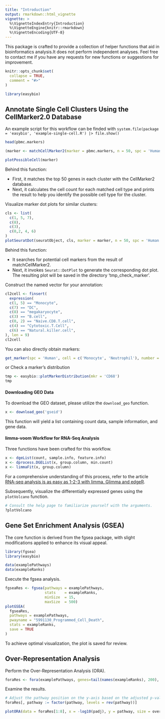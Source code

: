 ```yaml
---
title: "Introduction"
output: rmarkdown::html_vignette
vignette: >
  %\VignetteIndexEntry{Introduction}
  %\VignetteEngine{knitr::rmarkdown}
  %\VignetteEncoding{UTF-8}
---
```


This package is crafted to provide a collection of helper functions that aid in bioinformatics analysis.It does not perform independent analyses. Feel free to contact me if you have any requests for new functions or suggestions for improvement.

```r
knitr::opts_chunk$set(
  collapse = TRUE,
  comment = "#>"
)
```

```r
library(easybio)
```

## Annotate Single Cell Clusters Using the CellMarker2.0 Database

An example script  for this workflow can be finded with `system.file(package = 'easybio', 'example-single-cell.R') |> file.show()`

```r
head(pbmc.markers)
```

```r
(marker <- matchCellMarker2(marker = pbmc.markers, n = 50, spc = 'Human')[, head(.SD, 2), by=cluster])
```

```r
plotPossibleCell(marker)
```

Behind this function:

- First, it matches the top 50 genes in each cluster with the CellMarker2 database.
- Next, it calculates the cell count for each matched cell type and prints the result to help you identify the possible cell type for the cluster.

Visualize marker dot plots for similar clusters:

```r
cls <- list(
  c(1, 5, 7), 
  c(8),
  c(3),
  c(0,2, 4, 6)
)
plotSeuratDot(seuratObject, cls, marker = marker, n = 50, spc = 'Human', topcellN = 2)
```

Behind this function:

- It searches for potential cell markers from the result of matchCellMarker2.
- Next, it invokes `Seurat::DotPlot` to generate the corresponding dot plot. The resulting plot will be saved in the directory ‘tmp_check_marker’.

Construct the named vector for your annotation:

```r
cl2cell <- finsert(
  expression(
  c(1, 5) == "Monocyte",
  c(7) == "DC",
  c(8) == "megakaryocyte",
  c(3) == "B.cell",
  c(0, 2) == "Naive.CD8.T.cell",
  c(4) == "Cytotoxic.T.Cell",
  c(6) == "Natural.killer.cell",
), len = 9)
cl2cell
```

You can also directly obtain markers:

```r
get_marker(spc = 'Human', cell = c('Monocyte', 'Neutrophil'), number = 5, min.count = 1)
```

or Check a marker's distribution

```r
tmp <- easybio::plotMarkerDistribution(mkr = 'CD68')
tmp
```

#### Downloading GEO Data

To download the GEO dataset, please utilize the `download_geo` function.

```r
x <- download_geo('gseid')
```

This function will yield a list containing count data, sample information, and gene data.

#### limma-voom Workflow for RNA-Seq Analysis

Three functions have been crafted for this workflow.

```r
x <- dgeList(count, sample.info, feature.info)
x <- dprocess.DGEList(x, group.column, min.count)
x <- limmaFit(x, group.column)
```

For a comprehensive understanding of this process, refer to the article [RNA-seq analysis is as easy as 1-2-3 with limma, Glimma and edgeR](https://doi.org/10.12688/f1000research.9005.3).

Subsequently, visualize the differentially expressed genes using the `plotVolcano` function.

```r
# Consult the help page to familiarize yourself with the arguments.
?plotVolcano

```

## Gene Set Enrichment Analysis (GSEA)

The core function is derived from the fgsea package, with slight modifications applied to enhance its visual appeal.

```r
library(fgsea)
library(easybio)

data(examplePathways)
data(exampleRanks)
```

Execute the fgsea analysis.

```r
fgseaRes <- fgsea(pathways = examplePathways, 
                  stats    = exampleRanks,
                  minSize  = 15,
                  maxSize  = 500)
plotGSEA(
  fgseaRes, 
  pathways = examplePathways, 
  pwayname = "5991130_Programmed_Cell_Death", 
  stats = exampleRanks, 
  save = TRUE
)
```

To achieve optimal visualization, the plot is saved for review.

## Over-Representation Analysis

Perform the Over-Representation Analysis (ORA).

```r
foraRes <- fora(examplePathways, genes=tail(names(exampleRanks), 200), universe=names(exampleRanks))
```

Examine the results.

```r
# Adjust the pathway position on the y-axis based on the adjusted p-value (padj)
foraRes[, pathway := factor(pathway, levels = rev(pathway))]

plotORA(data = foraRes[1:8], x = -log10(padj), y = pathway, size = overlap, fill = 'constant')
```
